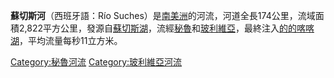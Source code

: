 '''蘇切斯河'''（西班牙語：Río Suches）是[[南美洲|南美洲]]的河流，河道全長174公里，流域面積2,822平方公里，發源自[[蘇切斯湖|蘇切斯湖]]，流經[[秘魯|秘魯]]和[[玻利維亞|玻利維亞]]，最終注入[[的的喀喀湖|的的喀喀湖]]，平均流量每秒11立方米。

{{coord|15.6939|S|69.1561|W|source:wikidata-and-enwiki-cat-tree_region:BO|display=title}}

{{Chile-geo-stub}}
{{Bolivia-geo-stub}}
[[Category:秘魯河流|Category:秘魯河流]]
[[Category:玻利維亞河流|Category:玻利維亞河流]]